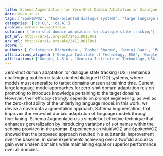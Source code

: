 ```yaml
---
title: Schema Augmentation for Zero-Shot Domain Adaptation in Dialogue State   Tracking
date: 2024-10-31
tags: ['SpokenWOZ', 'task-oriented dialogue systems', 'large language models', 'dialogue state tracking', 'zero-shot domain adaptation', 'generalization', 'Schema Augmentation', 'data augmentation', 'prompt engineering', 'MultiWOZ']
categories: ['cs.CL', 'cs.AI']
problem: Schema Augmentation
solution: ['zero-shot domain adaptation for dialogue state tracking']
pdf_url: http://arxiv.org/pdf/2411.00150v1
arx_url: http://arxiv.org/abs/2411.00150v1
score: 5
authors: ['Christopher Richardson', 'Roshan Sharma', 'Neeraj Gaur', 'Parisa Haghani', 'Anirudh Sundar', 'Bhuvana Ramabhadran']
affiliations_aligned: ['Georgia Institute of Technology, USA', 'Google, U.S.A', 'Google, U.S.A', 'Google, U.S.A', 'Georgia Institute of Technology, USA', 'Google, U.S.A']
affiliations: ['Google, U.S.A', 'Georgia Institute of Technology, USA']
---
```



Zero-shot domain adaptation for dialogue state tracking (DST) remains a challenging problem in task-oriented dialogue (TOD) systems, where models must generalize to target domains unseen at training time. Current large language model approaches for zero-shot domain adaptation rely on prompting to introduce knowledge pertaining to the target domains. However, their efficacy strongly depends on prompt engineering, as well as the zero-shot ability of the underlying language model. In this work, we devise a novel data augmentation approach, Schema Augmentation, that improves the zero-shot domain adaptation of language models through fine-tuning. Schema Augmentation is a simple but effective technique that enhances generalization by introducing variations of slot names within the schema provided in the prompt. Experiments on MultiWOZ and SpokenWOZ showed that the proposed approach resulted in a substantial improvement over the baseline, in some experiments achieving over a twofold accuracy gain over unseen domains while maintaining equal or superior performance over all domains.